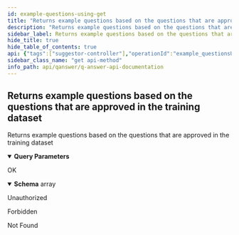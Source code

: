 ```yaml
---
id: example-questions-using-get
title: "Returns example questions based on the questions that are approved in the training dataset"
description: "Returns example questions based on the questions that are approved in the training dataset"
sidebar_label: Returns example questions based on the questions that are approved in the training dataset
hide_title: true
hide_table_of_contents: true
api: {"tags":["suggestor-controller"],"operationId":"example_questionsUsingGET","parameters":[{"name":"kb","in":"query","description":"kb","required":true,"explode":true,"schema":{"type":"array","items":{"type":"string"}}},{"name":"lang","in":"query","description":"lang","required":true,"explode":true,"schema":{"type":"array","items":{"type":"string"}}},{"name":"user","in":"query","description":"user","required":true,"explode":true,"schema":{"type":"array","items":{"type":"string"}}}],"responses":{"200":{"description":"OK","content":{"application/json":{"schema":{"type":"array","items":{"type":"object","properties":{"kb":{"type":"string"},"language":{"type":"string"},"question":{"type":"string"},"user":{"type":"string"}},"title":"Suggestion"}}}}},"401":{"description":"Unauthorized"},"403":{"description":"Forbidden"},"404":{"description":"Not Found"}},"security":[{"JWT":[]}],"deprecated":false,"description":"Returns example questions based on the questions that are approved in the training dataset","method":"get","path":"/api/suggestor/get","servers":[{"url":"//qanswer-core1.univ-st-etienne.fr"}],"securitySchemes":{"JWT":{"type":"apiKey","name":"Authorization","in":"header"}},"info":{"description":"APIs provided by QAnswer","version":"1.0","title":"QAnswer: Api Documentation","contact":{"name":"QAnswer","url":"www.the-qa-company.com","email":"info@qanswer.eu"}},"postman":{"name":"Returns example questions based on the questions that are approved in the training dataset","description":{"type":"text/plain"},"url":{"path":["api","suggestor","get"],"host":["{{baseUrl}}"],"query":[{"disabled":false,"description":{"content":"(Required) kb","type":"text/plain"},"key":"kb","value":""},{"disabled":false,"description":{"content":"(Required) lang","type":"text/plain"},"key":"lang","value":""},{"disabled":false,"description":{"content":"(Required) user","type":"text/plain"},"key":"user","value":""}],"variable":[]},"header":[{"key":"Accept","value":"application/json"}],"method":"GET","auth":{"type":"apikey","apikey":[{"type":"any","value":"Authorization","key":"key"},{"type":"any","value":"<API Key>","key":"value"},{"type":"any","value":"header","key":"in"}]}}}
sidebar_class_name: "get api-method"
info_path: api/qanswer/q-answer-api-documentation
---
```



## Returns example questions based on the questions that are approved in the training dataset



Returns example questions based on the questions that are approved in the training dataset

<details style={{"marginBottom":"1rem"}} data-collapsed={false} open={true}><summary style={{}}><strong>Query Parameters</strong></summary><div><ul><ParamsItem className={"paramsItem"} param={{"name":"kb","in":"query","description":"kb","required":true,"explode":true,"schema":{"type":"array","items":{"type":"string"}}}}></ParamsItem><ParamsItem className={"paramsItem"} param={{"name":"lang","in":"query","description":"lang","required":true,"explode":true,"schema":{"type":"array","items":{"type":"string"}}}}></ParamsItem><ParamsItem className={"paramsItem"} param={{"name":"user","in":"query","description":"user","required":true,"explode":true,"schema":{"type":"array","items":{"type":"string"}}}}></ParamsItem></ul></div></details><div><ApiTabs><TabItem label={"200"} value={"200"}><div>

OK

</div><div><MimeTabs groupId={"mime-type"}><TabItem label={"application/json"} value={"application/json"}><SchemaTabs groupId={"schema-tabs"}><TabItem label={"Schema"} value={"Schema"}><details style={{}} data-collapsed={false} open={true}><summary style={{"textAlign":"left"}}><strong>Schema</strong><span style={{"opacity":"0.6"}}> array</span></summary><div style={{"textAlign":"left","marginLeft":"1rem"}}></div><ul style={{"marginLeft":"1rem"}}><SchemaItem collapsible={false} name={"kb"} required={false} schemaDescription={undefined} schemaName={"string"} qualifierMessage={undefined} defaultValue={undefined}></SchemaItem><SchemaItem collapsible={false} name={"language"} required={false} schemaDescription={undefined} schemaName={"string"} qualifierMessage={undefined} defaultValue={undefined}></SchemaItem><SchemaItem collapsible={false} name={"question"} required={false} schemaDescription={undefined} schemaName={"string"} qualifierMessage={undefined} defaultValue={undefined}></SchemaItem><SchemaItem collapsible={false} name={"user"} required={false} schemaDescription={undefined} schemaName={"string"} qualifierMessage={undefined} defaultValue={undefined}></SchemaItem></ul></details></TabItem><TabItem label={"Example (from schema)"} value={"Example (from schema)"}><ResponseSamples responseExample={"[\n  {\n    \"kb\": \"string\",\n    \"language\": \"string\",\n    \"question\": \"string\",\n    \"user\": \"string\"\n  }\n]"} language={"json"}></ResponseSamples></TabItem></SchemaTabs></TabItem></MimeTabs></div></TabItem><TabItem label={"401"} value={"401"}><div>

Unauthorized

</div><div></div></TabItem><TabItem label={"403"} value={"403"}><div>

Forbidden

</div><div></div></TabItem><TabItem label={"404"} value={"404"}><div>

Not Found

</div><div></div></TabItem></ApiTabs></div>
      